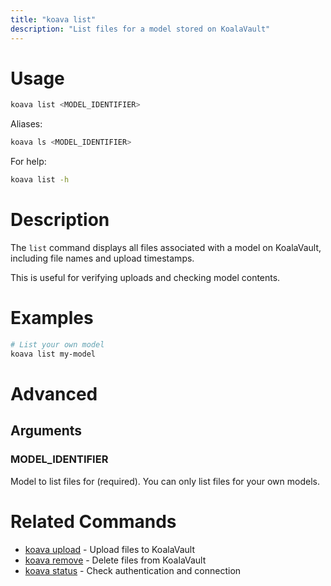 ```yaml
---
title: "koava list"
description: "List files for a model stored on KoalaVault"
---
```


# Usage

```bash
koava list <MODEL_IDENTIFIER>
```

Aliases:
```bash
koava ls <MODEL_IDENTIFIER>
```

For help:
```bash
koava list -h
```

# Description

The `list` command displays all files associated with a model on KoalaVault, including file names and upload timestamps.

This is useful for verifying uploads and checking model contents.

# Examples

```bash
# List your own model
koava list my-model
```

# Advanced

## Arguments

### MODEL_IDENTIFIER
Model to list files for (required). You can only list files for your own models. 

# Related Commands

- [koava upload](/koava/upload) - Upload files to KoalaVault
- [koava remove](/koava/remove) - Delete files from KoalaVault
- [koava status](/koava/status) - Check authentication and connection